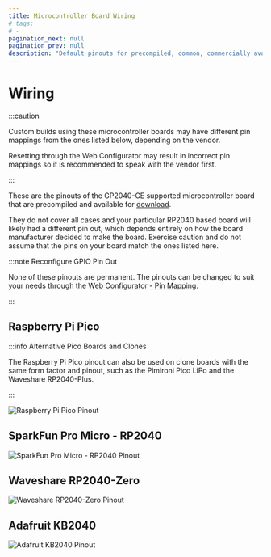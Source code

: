 ```yaml
---
title: Microcontroller Board Wiring
# tags:
# -
pagination_next: null
pagination_prev: null
description: "Default pinouts for precompiled, common, commercially available microcontroller boards"
---
```


# Wiring

:::caution

Custom builds using these microcontroller boards may have different pin mappings from the ones listed below, depending on the vendor.

Resetting through the Web Configurator may result in incorrect pin mappings so it is recommended to speak with the vendor first.

:::

These are the pinouts of the GP2040-CE supported microcontroller board that are precompiled and available for [download](../downloads/download-page.mdx).

They do not cover all cases and your particular RP2040 based board will likely had a different pin out, which depends entirely on how the board manufacturer decided to make the board. Exercise caution and do not assume that the pins on your board match the ones listed here.

:::note Reconfigure GPIO Pin Out

None of these pinouts are permanent. The pinouts can be changed to suit your needs through the [Web Configurator - Pin Mapping](../web-configurator/menu-pages/02-pin-mapping.mdx).

:::

## Raspberry Pi Pico

:::info Alternative Pico Boards and Clones

The Raspberry Pi Pico pinout can also be used on clone boards with the same form factor and pinout, such as the Pimironi Pico LiPo and the Waveshare RP2040-Plus.

:::

![Raspberry Pi Pico Pinout](../assets//wiring/RaspberryPiPico_Pinout.svg)

## SparkFun Pro Micro - RP2040

![SparkFun Pro Micro - RP2040 Pinout](../assets/wiring/SparkFunProMicroRP2040_Pinout.svg)

## Waveshare RP2040-Zero

![Waveshare RP2040-Zero Pinout](../assets/wiring/WaveshareRP2040Zero_Pinout.svg)

## Adafruit KB2040

![Adafruit KB2040 Pinout](../assets/wiring/AdafruitKB2040_Pinout.svg)
